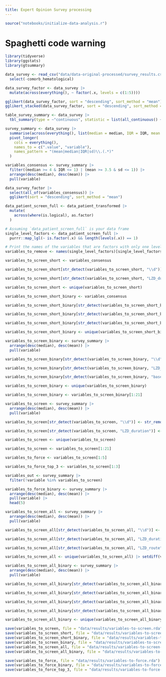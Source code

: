 ```yaml
---
title: Expert Opinion Survey processing
---
```


```r
source("notebooks/initialize-data-analysis.r")
```

# Spaghetti code warning
```r
library(tidyverse)
library(ggstats)
library(gtsummary)
```

```r
data_survey <- read_csv("data/data-original-processed/survey_results.csv") |>
  select(-comorb_hematological)
```

```r
data_survey_factor <- data_survey |>
  mutate(across(everything(), ~ factor(.x, levels = c(1:5))))
```

```r
gglikert(data_survey_factor, sort = "descending", sort_method = "mean")
gglikert_stacked(data_survey_factor, sort = "descending", sort_method = "mean", add_median_line = TRUE)
```

```r
table_survey_summary <- data_survey |>
  tbl_summary(type = ~"continuous", statistic = list(all_continuous() ~ "{mean} | {median} ({p25} - {p75})"))

survey_summary <- data_survey |>
  summarise(across(everything(), list(median = median, IQR = IQR, mean = mean, sd = sd), .names = "{.fn}.{.col}")) |>
  pivot_longer(
    cols = everything(),
    names_to = c(".value", "variable"),
    names_pattern = "(mean|median|IQR|sd)\\.(.*)"
  )

variables_consensus <- survey_summary |>
  filter((median >= 4 & IQR <= 1) | (mean >= 3.5 & sd <= 1)) |>
  arrange(desc(median), desc(mean)) |>
  pull(variable)

data_survey_factor |>
  select(all_of(variables_consensus)) |>
  gglikert(sort = "descending", sort_method = "mean")
```

```r
data_patient_screen_full <- data_patient_transformed |>
  mutate(
    across(where(is.logical), as.factor)
  )

# Assuming `data_patient_screen_full` is your data frame
single_level_factors <- data_patient_screen_full |>
  purrr::map_lgl(~ is.factor(.x) && length(levels(.x)) == 1)

# Print the names of the variables that are factors with only one level
variables_to_remove <- names(single_level_factors)[single_level_factors]
```

```r
variables_to_screen_short <- variables_consensus

variables_to_screen_short[str_detect(variables_to_screen_short, "\\d")] <- str_remove(variables_to_screen_short[str_detect(variables_to_screen_short, "_\\d+")], "_\\d+")

variables_to_screen_short[str_detect(variables_to_screen_short, "LZD_duration")] <- "LZD_duration_14"

variables_to_screen_short <- unique(variables_to_screen_short)
```

```r
variables_to_screen_short_binary <- variables_consensus

variables_to_screen_short_binary[str_detect(variables_to_screen_short_binary, "\\d")] <- str_remove(variables_to_screen_short_binary[str_detect(variables_to_screen_short_binary, "_\\d+")], "_\\d+")

variables_to_screen_short_binary[str_detect(variables_to_screen_short_binary, "LZD_duration")] <- "LZD_duration_14"

variables_to_screen_short_binary[str_detect(variables_to_screen_short_binary, "baseline_CLCR")] <- "baseline_CLCR_30"

variables_to_screen_short_binary <- unique(variables_to_screen_short_binary)
```

```r
variables_to_screen_binary <- survey_summary |>
  arrange(desc(median), desc(mean)) |>
  pull(variable)

variables_to_screen_binary[str_detect(variables_to_screen_binary, "\\d")] <- str_remove(variables_to_screen_binary[str_detect(variables_to_screen_binary, "_\\d+")], "_\\d+")

variables_to_screen_binary[str_detect(variables_to_screen_binary, "LZD_duration")] <- "LZD_duration_14"

variables_to_screen_binary[str_detect(variables_to_screen_binary, "baseline_CLCR")] <- "baseline_CLCR_30"

variables_to_screen_binary <- unique(variables_to_screen_binary)

variables_to_screen_binary <- variables_to_screen_binary[1:21]
```

```r
variables_to_screen <- survey_summary |>
  arrange(desc(median), desc(mean)) |>
  pull(variable)

variables_to_screen[str_detect(variables_to_screen, "\\d")] <- str_remove(variables_to_screen[str_detect(variables_to_screen, "_\\d+")], "_\\d+")

variables_to_screen[str_detect(variables_to_screen, "LZD_duration")] <- "LZD_duration_14"

variables_to_screen <- unique(variables_to_screen)

variables_to_screen <- variables_to_screen[1:21]

variables_to_force <- variables_to_screen[1:5]

variables_to_force_top_3 <- variables_to_screen[1:3]

variables_out <- survey_summary |>
  filter(!variable %in% variables_to_screen)
```

```r
variables_to_force_binary <- survey_summary |>
  arrange(desc(median), desc(mean)) |>
  pull(variable) |>
  head(5)
```

```r
variables_to_screen_all <- survey_summary |>
  arrange(desc(median), desc(mean)) |>
  pull(variable)

variables_to_screen_all[str_detect(variables_to_screen_all, "\\d")] <- str_remove(variables_to_screen_all[str_detect(variables_to_screen_all, "_\\d+")], "_\\d+")

variables_to_screen_all[str_detect(variables_to_screen_all, "LZD_duration")] <- "LZD_duration_14"

variables_to_screen_all[str_detect(variables_to_screen_all, "LZD_route")] <- "LZD_route_IV"

variables_to_screen_all <- unique(variables_to_screen_all) |> setdiff(variables_to_remove)
```

```r
variables_to_screen_all_binary <- survey_summary |>
  arrange(desc(median), desc(mean)) |>
  pull(variable)

variables_to_screen_all_binary[str_detect(variables_to_screen_all_binary, "\\d")] <- str_remove(variables_to_screen_all_binary[str_detect(variables_to_screen_all_binary, "_\\d+")], "_\\d+")

variables_to_screen_all_binary[str_detect(variables_to_screen_all_binary, "LZD_duration")] <- "LZD_duration_14"

variables_to_screen_all_binary[str_detect(variables_to_screen_all_binary, "baseline_CLCR")] <- "baseline_CLCR_30"

variables_to_screen_all_binary[str_detect(variables_to_screen_all_binary, "LZD_route")] <- "LZD_route_IV"

variables_to_screen_all_binary <- unique(variables_to_screen_all_binary) |> setdiff(variables_to_remove)
```

```r
save(variables_to_screen, file = "data/results/variables-to-screen.rda")
save(variables_to_screen_short, file = "data/results/variables-to-screen-short.rda")
save(variables_to_screen_short_binary, file = "data/results/variables-to-screen-short-binary.rda")
save(variables_to_screen_binary, file = "data/results/variables-to-screen-binary.rda")
save(variables_to_screen_all, file = "data/results/variables-to-screen-all.rda")
save(variables_to_screen_all_binary, file = "data/results/variables-to-screen-all-binary.rda")

save(variables_to_force, file = "data/results/variables-to-force.rda")
save(variables_to_force_binary, file = "data/results/variables-to-force-binary.rda")
save(variables_to_force_top_3, file = "data/results/variables-to-force-top-3.rda")
```